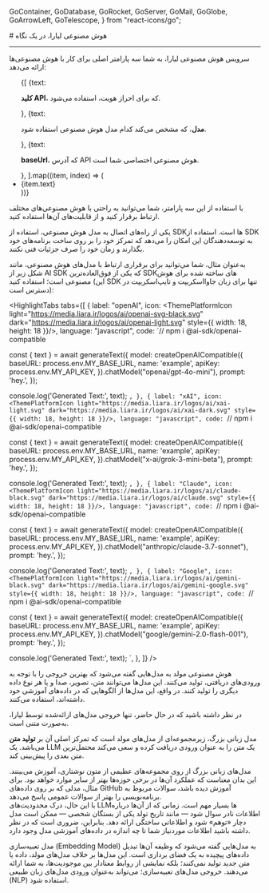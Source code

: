   GoContainer,
  GoDatabase,
  GoRocket,
  GoServer,
  GoMail,
  GoGlobe,
  GoArrowLeft,
  GoTelescope,
} from "react-icons/go";


<Layout>
<Head>
<title>مستندات هوش مصنوعی در یک نگاه - لیارا</title>
<meta property="og:title" content="مستندات خدمات رایانش ابری لیارا" />
<meta property="og:description" content="مستندات مربوط به آشنایی با هوش مصنوعی‌های لیارا در یک نگاه، ویژگی‌ها و امکانات آن"  />
</Head>
# هوش مصنوعی لیارا، در یک نگاه
<hr className="mb-2" />

<Section id='how-to-work-with-liara-ai' title='چگونه از سرویس هوش مصنوعی لیارا استفاده کنیم؟' />

سرویس هوش مصنوعی لیارا، 
به شما سه پارامتر اصلی برای کار با هوش مصنوعی‌ها ارائه می‌دهد:


<div className="h-2" />
<ul className="pr-4">
  {[
    {text: <p><b>کلید API</b>، که برای احراز هویت، استفاده می‌شود.</p>},
    {text: <p><b>مدل</b>، که مشخص می‌کند کدام مدل هوش مصنوعی استفاده شود.</p>},
    {text: <p><b>baseUrl</b>، که آدرس API هوش مصنوعی اختصاصی شما است.</p>},
  ].map((item, index) => (
    <li
      key={index}
      style={{
        textDecorationColor: "#9ca3af",
        listStyle:"disc"
      }}
    >
     {item.text}
    </li>
  ))}
</ul>

<div className="h-2" />

با استفاده از این سه پارامتر، شما می‌توانید به راحتی با هوش مصنوعی‌های مختلف ارتباط برقرار کنید و از قابلیت‌های آن‌ها استفاده کنید.

<div className="h-4" />

یکی از راه‌های اتصال به مدل هوش مصنوعی، استفاده از SDKها است. 
استفاده از SDK به توسعه‌دهندگان این امکان را می‌دهد که تمرکز خود را بر روی ساخت برنامه‌های خود بگذارند و زمان خود را صرف جزئیات فنی نکنند. 

<div className="h-4" />

به‌عنوان مثال، شما می‌توانید برای برقراری ارتباط با مدل‌های هوش مصنوعی، مانند شکل زیر از <Important>AI SDK</Important> که یکی از فوق‌العاده‌ترین SDKهای ساخته شده برای هوش مصنوعی است؛ استفاده کنید (این SDK تنها برای زبان جاوااسکریپت و تایپ‌اسکریپت در دسترس است):


<HighlightTabs
  tabs={[
    {
      label: "openAI",
      icon: <ThemePlatformIcon light="https://media.liara.ir/logos/ai/openai-svg-black.svg" dark="https://media.liara.ir/logos/ai/openai-light.svg" style={{ width: 18, height: 18 }}/>,
      language: "javascript",
      code: `// npm i @ai-sdk/openai-compatible

const { text } = await generateText({
  model: createOpenAICompatible({
    baseURL: process.env.MY_BASE_URL,
    name: 'example',
    apiKey: process.env.MY_API_KEY,
  }).chatModel("openai/gpt-4o-mini"),
  prompt: 'hey.',
});

console.log('Generated Text:', text);
`,
    },
    {
      label: "xAI",
        icon: <ThemePlatformIcon light="https://media.liara.ir/logos/ai/xai-light.svg" dark="https://media.liara.ir/logos/ai/xai-dark.svg" style={{ width: 18, height: 18 }}/>,
      language: "javascript",
      code: `// npm i @ai-sdk/openai-compatible

const { text } = await generateText({
  model: createOpenAICompatible({
    baseURL: process.env.MY_BASE_URL,
    name: 'example',
    apiKey: process.env.MY_API_KEY,
  }).chatModel("x-ai/grok-3-mini-beta"),
  prompt: 'hey.',
});

console.log('Generated Text:', text);
`,
    },
    {
      label: "Claude",
      icon: <ThemePlatformIcon light="https://media.liara.ir/logos/ai/claude-black.svg" dark="https://media.liara.ir/logos/ai/claude.svg" style={{ width: 18, height: 18 }}/>,
      language: "javascript",
      code: `// npm i @ai-sdk/openai-compatible

const { text } = await generateText({
  model: createOpenAICompatible({
    baseURL: process.env.MY_BASE_URL,
    name: 'example',
    apiKey: process.env.MY_API_KEY,
  }).chatModel("anthropic/claude-3.7-sonnet"),
  prompt: 'hey.',
});

console.log('Generated Text:', text);
`,
    },
    {
      label: "Google",
      icon: <ThemePlatformIcon light="https://media.liara.ir/logos/ai/gemini-black.svg" dark="https://media.liara.ir/logos/ai/gemini-google.svg" style={{ width: 18, height: 18 }}/>,
      language: "javascript",
      code: `// npm i @ai-sdk/openai-compatible

const { text } = await generateText({
  model: createOpenAICompatible({
    baseURL: process.env.MY_BASE_URL,
    name: 'example',
    apiKey: process.env.MY_API_KEY,
  }).chatModel("google/gemini-2.0-flash-001"),
  prompt: 'hey.',
});

console.log('Generated Text:', text);
`,
    },
  ]}
/>


<Section id="generative-artificial-intelligence" title="هوش مصنوعی مولد چیست؟" />

هوش مصنوعی مولد به مدل‌هایی گفته می‌شود که 
بهترین خروجی را با توجه به ورودی‌های دریافتی، تولید می‌کنند.
این مدل‌ها می‌توانند متن، تصویر، صدا و یا هر نوع داده دیگری را تولید کنند. 
در واقع، این مدل‌ها از الگوهایی که در داده‌های آموزشی خود داشته‌اند، استفاده می‌کنند. 

<div className="h-4" />
<Alert variant="info">
  <p>
    در نظر داشته باشید که در حال حاضر، تنها خروجی مدل‌های ارائه‌شده توسط لیارا، به‌صورت متنی است.
  </p>
</Alert>

<Section id="large-language-models" title="مدل زبانی بزرگ (LLM) چیست؟" />

مدل زبانی بزرگ، زیرمجموعه‌ای از مدل‌های مولد است که تمرکز اصلی آن بر <b>تولید متن</b> می‌باشد. یک LLM یک متن را به عنوان ورودی دریافت کرده و سعی می‌کند محتمل‌ترین متن بعدی را پیش‌بینی کند.
<div className="h-4" />
مدل‌های زبانی بزرگ از روی مجموعه‌های عظیمی از متون نوشتاری، آموزش می‌بینند. این بدان معناست که عملکرد آن‌ها در برخی حوزه‌ها بهتر از سایر موارد خواهد بود. برای مثال، مدلی که بر روی داده‌های GitHub آموزش دیده باشد، سوالات مربوط به برنامه‌نویسی را بهتر از سوالات عمومی پاسخ می‌دهد.
<div className="h-4" />
با این حال، درک محدودیت‌های LLMها بسیار مهم است. زمانی که از آن‌ها درباره اطلاعات نادر سوال شود — مانند تاریخ تولد یکی از بستگان شخصی‌ — ممکن است مدل دچار «توهم» شود و اطلاعاتی ساختگی ارائه دهد. بنابراین، ضروری است که در نظر داشته باشید اطلاعات موردنیاز شما تا چه اندازه در داده‌های آموزشی مدل وجود دارد.

<Section id="embedding-models" title="مدل تعبیه‌سازی چیست؟" />

مدل تعبیه‌سازی (Embedding Model) به مدل‌هایی گفته می‌شود که وظیفه آن‌ها تبدیل داده‌های پیچیده به یک فضای برداری است. این مدل‌ها 
بر خلاف مدل‌های مولد، داده یا متن جدید تولید نمی‌کنند؛ بلکه 
نمایشی از روابط معنادار بین موجودیت‌ها، به شما ارائه می‌دهند.
خروجی مدل‌های تعبیه‌سازی؛ می‌تواند به‌عنوان ورودی مدل‌های زبان طبیعی (NLP) استفاده شود.


</Layout>